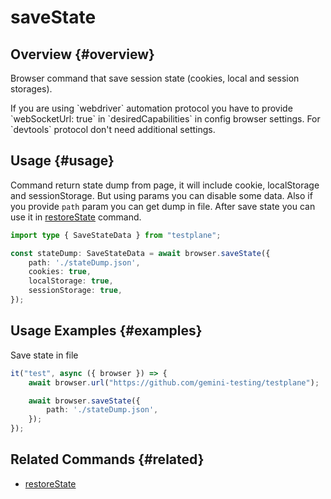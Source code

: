 
# saveState

## Overview {#overview}

Browser command that save session state (cookies, local and session storages).

<Admonition type="warning">
    If you are using `webdriver` automation protocol you have to provide `webSocketUrl: true` in `desiredCapabilities` in config browser settings.
    For `devtools` protocol don't need additional settings.
</Admonition>

## Usage {#usage}

Command return state dump from page, it will include cookie, localStorage and sessionStorage.
But using params you can disable some data.
Also if you provide `path` param you can get dump in file.
After save state you can use it in [restoreState](../restoreState) command.

```typescript
import type { SaveStateData } from "testplane";

const stateDump: SaveStateData = await browser.saveState({
    path: './stateDump.json',
    cookies: true,
    localStorage: true,
    sessionStorage: true,
});
```

## Usage Examples {#examples}

Save state in file
```typescript
it("test", async ({ browser }) => {
    await browser.url("https://github.com/gemini-testing/testplane");

    await browser.saveState({
        path: './stateDump.json',
    });
});
```

## Related Commands {#related}

-   [restoreState](../restoreState)
